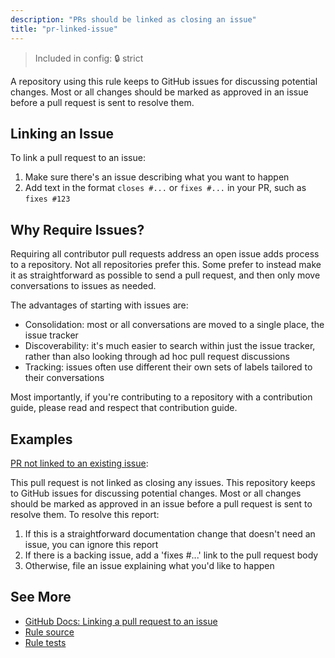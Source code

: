 ```yaml
---
description: "PRs should be linked as closing an issue"
title: "pr-linked-issue"
---
```



> Included in config: 🔒 strict

A repository using this rule keeps to GitHub issues for discussing potential changes.
Most or all changes should be marked as approved in an issue before a pull request is sent to resolve them.

## Linking an Issue

To link a pull request to an issue:

1. Make sure there's an issue describing what you want to happen
2. Add text in the format `closes #...` or `fixes #...` in your PR, such as `fixes #123`

## Why Require Issues?

Requiring all contributor pull requests address an open issue adds process to a repository.
Not all repositories prefer this.
Some prefer to instead make it as straightforward as possible to send a pull request, and then only move conversations to issues as needed.

The advantages of starting with issues are:

- Consolidation: most or all conversations are moved to a single place, the issue tracker
- Discoverability: it's much easier to search within just the issue tracker, rather than also looking through ad hoc pull request discussions
- Tracking: issues often use different their own sets of labels tailored to their conversations

Most importantly, if you're contributing to a repository with a contribution guide, please read and respect that contribution guide.

## Examples

[PR not linked to an existing issue](https://github.com/JoshuaKGoldberg/OctoGuideExamples/pull/6#issuecomment-2839460254):

<OctoGuideGitHubComment rule="pr-branch-non-default">
This pull request is not linked as closing any issues.
This repository keeps to GitHub issues for discussing potential changes.
Most or all changes should be marked as approved in an issue before a pull request is sent to resolve them.
To resolve this report:

<ol>
	<li>
		If this is a straightforward documentation change that doesn't need an
		issue, you can ignore this report
	</li>
	<li>
		If there is a backing issue, add a 'fixes #...' link to the pull request
		body
	</li>
	<li>Otherwise, file an issue explaining what you'd like to happen</li>
</ol>

</OctoGuideGitHubComment>

## See More

- [GitHub Docs: Linking a pull request to an issue](https://docs.github.com/en/issues/tracking-your-work-with-issues/using-issues/linking-a-pull-request-to-an-issue)
- [Rule source](https://github.com/JoshuaKGoldberg/OctoGuide/blob/main/src/rules/prLinkedIssue.ts)
- [Rule tests](https://github.com/JoshuaKGoldberg/OctoGuide/blob/main/src/rules/prLinkedIssue.test.ts)
